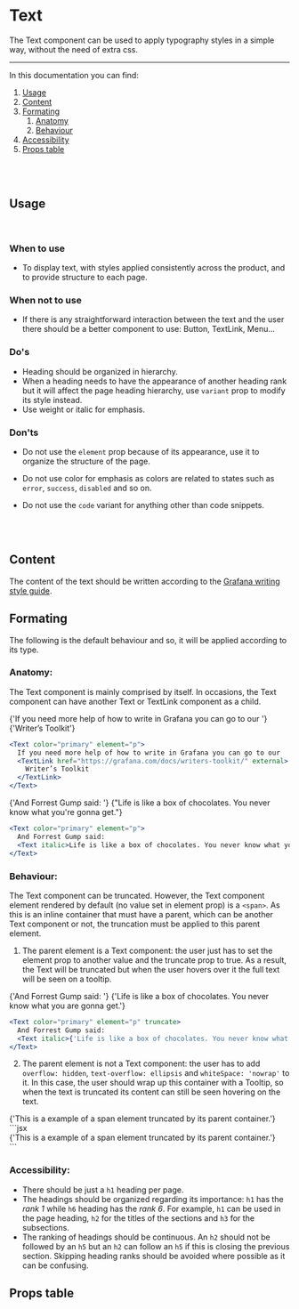 
<Meta title="MDX|Text" component={Text} />

# Text

The Text component can be used to apply typography styles in a simple way, without the need of extra css.

---

In this documentation you can find:

1. [Usage](#usage)
1. [Content](#content)
1. [Formating](#formating)
   1. [Anatomy](#anatomy)
   1. [Behaviour](#behaviour)
1. [Accessibility](#accessibility)
1. [Props table](#propstable)

<br />
<br />

## <a name="usage"/> Usage

<br />

### **When to use**

- To display text, with styles applied consistently across the product, and to provide structure to each page.

### **When not to use**

- If there is any straightforward interaction between the text and the user there should be a better component to use: Button, TextLink, Menu…

### **Do's**

- Heading should be organized in hierarchy.
- When a heading needs to have the appearance of another heading rank but it will affect the page heading hierarchy, use `variant` prop to modify its style instead.
- Use weight or italic for emphasis.

### **Don'ts**

- Do not use the `element` prop because of its appearance, use it to organize the structure of the page.
- Do not use color for emphasis as colors are related to states such as `error`, `success`, `disabled` and so on.
- Do not use the `code` variant for anything other than code snippets.

  <br />
  <br />

## <a name="content"/> Content

The content of the text should be written according to the [Grafana writing style guide](https://grafana.com/docs/writers-toolkit/write/style-guide/).

## <a name="formating"/> Formating

The following is the default behaviour and so, it will be applied according to its type.

### <a name="anatomy"/>**Anatomy**:<br/>

The Text component is mainly comprised by itself. In occasions, the Text component can have another Text or TextLink component as a child.

<Preview>
  <Text color="primary" element="p">
    {'If you need more help of how to write in Grafana you can go to our '}
    <TextLink href="https://grafana.com/docs/writers-toolkit/" external>
      {'Writer’s Toolkit'}
    </TextLink>
  </Text>
</Preview>

```jsx
<Text color="primary" element="p">
  If you need more help of how to write in Grafana you can go to our
  <TextLink href="https://grafana.com/docs/writers-toolkit/" external>
    Writer’s Toolkit
  </TextLink>
</Text>
```

<Preview>
  <Text color="primary" element="p">
    {'And Forrest Gump said: '}
    <Text italic>{"Life is like a box of chocolates. You never know what you're gonna get."}</Text>
  </Text>
</Preview>

```jsx
<Text color="primary" element="p">
  And Forrest Gump said:
  <Text italic>Life is like a box of chocolates. You never know what you're gonna get.</Text>
</Text>
```

### <a name="behaviour"/>**Behaviour**:

The Text component can be truncated. However, the Text component element rendered by default (no value set in element prop) is a `<span>`. As this is an inline container that must have a parent, which can be another Text component or not, the truncation must be applied to this parent element.

1. The parent element is a Text component: the user just has to set the element prop to another value and the truncate prop to true.
   As a result, the Text will be truncated but when the user hovers over it the full text will be seen on a tooltip.

<Preview>
  <Text color="primary" element="p" truncate>
    {'And Forrest Gump said: '}
    <Text italic>{'Life is like a box of chocolates. You never know what you are gonna get.'}</Text>
  </Text>
</Preview>

```jsx
<Text color="primary" element="p" truncate>
  And Forrest Gump said:
  <Text italic>{'Life is like a box of chocolates. You never know what you are gonna get.'}</Text>
</Text>
```

2. The parent element is not a Text component: the user has to add `overflow: hidden`, `text-overflow: ellipsis` and `whiteSpace: 'nowrap'` to it. In this case, the user should wrap up this container with a Tooltip, so when the text is truncated its content can still be seen hovering on the text.

<Preview>
  <Tooltip content="This is a example of a span element truncated by its parent container">
    <div style={{ overflow: 'hidden', textOverflow: 'ellipsis', whiteSpace: 'nowrap' }}>
      <Text color="primary" variant="body">
        {'This is a example of a span element truncated by its parent container.'}
      </Text>
    </div>
  </Tooltip>
</Preview>
```jsx
<Tooltip content="This is a example of a span element truncated by its parent container">
  <div style={{ overflow: 'hidden', textOverflow: 'ellipsis', whiteSpace: 'nowrap' }}>
    <Text color="primary" variant="body">
      {'This is a example of a span element truncated by its parent container.'}
    </Text>
  </div>
</Tooltip>
```

### <a name="accessibility"/>**Accessibility**:

- There should be just a `h1` heading per page.
- The headings should be organized regarding its importance: `h1` has the _rank 1_ while `h6` heading has the _rank 6_. For example, `h1` can be used in the page heading, `h2` for the titles of the sections and `h3` for the subsections.
- The ranking of headings should be continuous. An `h2` should not be followed by an `h5` but an `h2` can follow an `h5` if this is closing the previous section. Skipping heading ranks should be avoided where possible as it can be confusing.

## <a name="propstable"/>Props table

<ArgsTable of={Text} />
